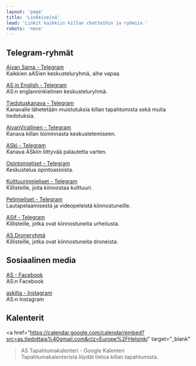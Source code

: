 ```yaml
---
layout: 'page'
title: 'Linkkiseinä'
lead: 'Linkit kaikkiin killan chatteihin ja ryhmiin.'
robots: 'none'
---
```


## Telegram-ryhmät

<a href="https://t.me/+KFaJ_IGud8kzNTk0" target="_blank">Aivan Sama - Telegram</a><br />
Kaikkien aASien keskusteluryhmä, aihe vapaa.

<a href="https://t.me/joinchat/BzywAENaOk8UOSc1LreD5A" target="_blank">AS in English - Telegram</a><br />
AS:n englanninkielinen keskusteluryhmä.

<a href="https://t.me/automit" target="_blank">Tiedotuskanava - Telegram</a><br />
Kanavalle lähetetään muistutuksia killan tapahtumista sekä muita tiedotuksia.

<a href="https://telegram.me/aivansama" target="_blank">AivanVirallinen - Telegram</a><br />
Kanava killan toiminnasta keskustelemiseen.

<a href="https://t.me/+8x-1PHfDwDkzY2Fk" target="_blank">ASki - Telegram</a><br />
Kanava ASkiin liittyvää palautetta varten.

<a href="https://t.me/joinchat/A-Zy1QVPe3-d2Bq5El2TZg" target="_blank">Opintomieliset - Telegram</a><br />
Keskustelua opintoasioista.

<a href="https://telegram.me/joinchat/A9RxtQFKNS6DdMh-6nCk2Q" target="_blank">Kulttuurinmieliset - Telegram</a><br />
Killisteille, joita kiinnostaa kulttuuri.

<a href="https://t.me/+bnRVUkUhwmIxNmI0" target="_blank">Pelimieliset - Telegram</a><br />
Lautapelaamisesta ja videopeleistä kiinnostuneille.

<a href="https://t.me/joinchat/JYItDU9J7cVfpnAKShYmAA" target="_blank">ASif - Telegram</a><br />
Killisteille, jotka ovat kiinnostuneita urheilusta.

<a href="https://t.me/+4s0otASEdLE5OGE0" target="_blank">AS Droneryhmä</a><br />
Killisteille, jotka ovat kiinnostuneita droneista.

## Sosiaalinen media

<a href="https://www.facebook.com/askilta/" target="_blank">AS - Facebook</a><br />
AS:n Facebook

<a href="https://www.instagram.com/askilta" target="_blank">askilta - Instagram</a><br />
AS:n Instagram

## Kalenterit

<a
  href="https://calendar.google.com/calendar/embed?src=as.tiedottaja%40gmail.com&ctz=Europe%2FHelsinki"
  target="_blank"
>AS Tapahtumakalenteri - Google Kalenteri</a><br />
Tapahtumakalenterista löydät tietoa killan tapahtumista.
